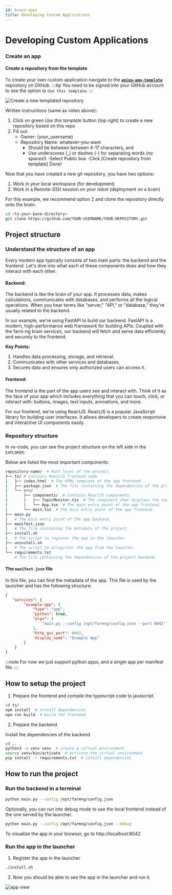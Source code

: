```yaml
---
id: brain-apps
title: Developing Custom Applications
---
```


# Developing Custom Applications

### Create an app

#### Create a repository from the template

To create your own custom application navigate to the [**`amiga-app-template`**](https://github.com/farm-ng/amiga-app-template) repository on GitHub.
:::tip
You need to be signed into your GitHub account to see the option to `Use this template`.
:::


![Create a new templated repository](https://user-images.githubusercontent.com/5157099/205272492-356c1540-948e-43dc-8f60-8992caa8d511.gif)

Written instructions (same as video above):
1. Click on green *Use this template* button (top right) to create a new repository based on this repo
2. Fill out:
    - Owner: (your_username)
    - Repository Name: whatever-you-want
        - Should be between between 4-17 characters, and
        - Use underscores (_) or dashes (-) for separating words (no spaces!)
    -Select Public box
    -Click [Create repository from template]
Done!

Now that you have created a new git repository, you have two options:

1. Work in your local workspace (for development)
2. Work in a Remote-SSH session on your robot (deployment on a brain)

For this example, we recommend option 2 and clone the repository directly onto the brain.

```bash
cd <to-your-base-directory>
git clone https://github.com/YOUR-USERNAME/YOUR-REPOSITORY.git
```




## Project structure

### Understand the structure of an app

Every modern app typically consists of two main parts: the backend and the frontend.
Let's dive into what each of these components does and how they interact with each other.

#### Backend:

The backend is like the brain of your app. It processes data, makes calculations,
communicates with databases, and performs all the logical operations. When you hear
terms like "server," "API," or "database," they're usually related to the backend.

In our example, we're using FastAPI to build our backend. FastAPI is a modern,
high-performance web framework for building APIs. Coupled with the farm-ng brain services,
 our backend will fetch and serve data efficiently and securely to the frontend.

**Key Points:**

1. Handles data processing, storage, and retrieval.
2. Communicates with other services and databases.
3. Secures data and ensures only authorized users can access it.

#### Frontend:

The frontend is the part of the app users see and interact with.
Think of it as the face of your app which includes everything that you can touch, click,
or interact with: buttons, images, text inputs, animations, and more.

For our frontend, we're using ReactJS. ReactJS is a popular JavaScript library for building user interfaces.
It allows developers to create responsive and interactive UI components easily.

### Repository structure

In vs-code, you can see the project structure on the left side in the `EXPLORER`:

Below are listed the most important components:

```bash
repository-name/  # Root level of the project.
├── ts/ # Contains ReactJS frontend code.
|   ├── index.html  # The HTML template of the app frontend.
|   ├── package.json  # The file containing the dependencies of the project frontend.
|   └── src/
|       ├── components/  # Contains ReactJS components.
|       |   ├── TopicMonitor.tsx  # The component that displays the topic monitor.
|       |   └── App.tsx  # The main entry point of the app frontend.
|       └── main.tsx  # The main entry point of the app frontend.
├── main.py
|   # The main entry point of the app backend.
├── manifest.json
|   # The file containing the metadata of the project.
├── install.sh
|   # The script to register the app in the launcher.
├── uninstall.sh
|   # The script to unregister the app from the launcher.
└── requirements.txt
    # The file containing the dependencies of the project backend.
```

#### The `manifest.json` file

In this file, you can find the metadata of the app. This file is used by the launcher
and has the following structure:

```json
{
   "services": {
        "example-app": {
            "type": "app",
            "python": true,
            "args": [
                "main.py --config /opt/farmng/config.json --port 8042"
            ],
            "http_gui_port": 8042,
            "display_name": "Example App"
        }
    }
}
```

:::note
For now we just support python apps, and a single app per manifest file.
:::

## How to setup the project

1. Prepare the frontend and compile the typescript code to javascript

```bash
cd ts/
npm install  # install dependencies
npm run build  # build the frontend
```

2. Prepare the backend

Install the dependencies of the backend

```bash
cd ..
python3 -m venv venv  # create a virtual environment
source venv/bin/activate  # activate the virtual environment
pip install -r requirements.txt  # install dependencies
```

## How to run the project

### Run the backend in a terminal

```bash
python main.py --config /opt/farmng/config.json
```

Optionally, you can run into debug mode to use the local frontend instead of
the one served by the launcher.

```bash
python main.py --config /opt/farmng/config.json --debug
```

To visualize the app in your browser, go to http://localhost:8042

### Run the app in the launcher

1. Register the app in the launcher

```bash
./install.sh
```

2. Now you should be able to see the app in the launcher and run it.

![app view](https://user-images.githubusercontent.com/5157099/279948050-31df3a3f-59f4-47ed-bc6a-cb39d95b07da.png)
